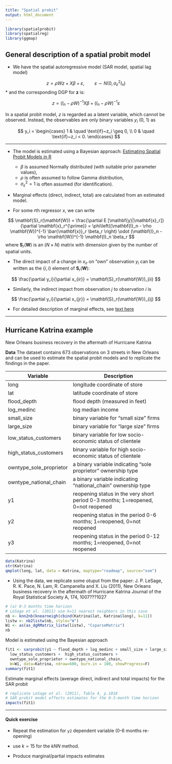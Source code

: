 ---
title: "Spatial probit"
output: html_document
---

```{r setup, include=FALSE}
library(spatialprobit)
library(spatialreg)
library(ggmap)
```

## General description of a spatial probit model

* We have the spatial autoregressive model (SAR model, spatial lag model)

$$
z = \rho W z + X \beta + \varepsilon, \qquad \varepsilon \sim N(0, \sigma^2_{\varepsilon} I_n)
$$
* and the corresponding DGP for $\mathbf{z}$ is:

$$
z = (I_n - \rho W)^{-1} X \beta + (I_n - \rho W)^{-1} \varepsilon
$$

In a spatial probit model, $z$ is regarded as a latent variable, which cannot be observed. Instead, the observables are only binary variables $y_i$ (0, 1) as

$$
y_i = 
\begin{cases}
1 & \quad \text{if}~z_i \geq 0, \\
0 & \quad \text{if}~z_i < 0.
\end{cases}
$$

---


* The model is estimated using a Bayesian approach: [Estimating Spatial Probit Models in R](https://journal.r-project.org/archive/2013/RJ-2013-013/RJ-2013-013.pdf)  

    + $\beta$ is assumed Normally distributed (with suitable prior parameter values),  
    + $\rho$ is often assumed to follow Gamma distribution,  
    + $\sigma^2_{\varepsilon} = 1$ is often assumed (for identification).



* Marginal effects (direct, indirect, total) are calculated from an estimated model.

* For some $r$th regressor $x$, we can write   

$$
\mathbf{S}_r(\mathbf{W}) = \frac{\partial E [\mathbf{y}|\mathbf{x}_r]}{\partial \mathbf{x}_r^{\prime}} = \phi\left((\mathbf{I}_n -  \rho \mathbf{W})^{-1} \bar{\mathbf{x}}_r \beta_r \right) \odot (\mathbf{I}_n -  \rho \mathbf{W})^{-1} \mathbf{I}_n \beta_r
$$
where $\mathbf{S}_r(\mathbf{W})$ is an $(N \times N)$ matrix with dimension given by the number of spatial units. 

* The direct impact of a change in $x_{ir}$ on "own" observation $y_i$ can be written as the $\{i,i\}$ element of $\mathbf{S}_r(\mathbf{W})$:

$$
\frac{\partial y_i}{\partial x_{ir}} = \mathbf{S}_r(\mathbf{W})_{ii}
$$

* Similarly, the indirect impact from observation $j$ to observation $i$ is

$$
\frac{\partial y_i}{\partial x_{jr}} = \mathbf{S}_r(\mathbf{W})_{ij}
$$

* For detailed description of marginal effects, see [text here](https://www.rdocumentation.org/packages/spatialprobit/versions/0.9-11/topics/marginal.effects)


--- 


## Hurricane Katrina example

New Orleans business recovery in the aftermath of Hurricane Katrina

**Data** The dataset contains 673 observations on 3 streets in New Orleans and can be used to estimate the spatial probit models and to replicate the findings in the paper.

| Variable  | Description                                                            |
|-----------|------------------------------------------------------------------------|
| long  | longitude coordinate of store     |
| lat   | latitude coordinate of store      |
| flood_depth | flood depth (measured in feet)  |
| log_medinc  | log median income             | 
| small_size | binary variable for "small size" firms   |
| large_size | binary variable for "large size" firms   |
| low_status_customers   |  binary variable for low socio-economic status of clientele  |
| high_status_customers  | binary variable for high socio-economic status of clientele  |
| owntype_sole_proprietor  | a binary variable indicating "sole proprietor" ownership type  |
| owntype_national_chain   | a binary variable indicating "national_chain" ownership type   |
| y1  | reopening status in the very short period 0-3 months; 1=reopened, 0=not reopened  |
| y2  | reopening status in the period 0-6 months; 1=reopened, 0=not reopened  |
| y3  | reopening status in the period 0-12 months; 1=reopened, 0=not reopened |  


```{r, message=FALSE}
data(Katrina)
str(Katrina)
qmplot(long, lat, data = Katrina, maptype="roadmap", source="osm")
```

* Using the data, we replicate some otuput from the paper: J. P. LeSage, R. K. Pace, N. Lam, R. Campanella and X. Liu (2011), New Orleans business recovery in the aftermath of Hurricane Katrina Journal of the Royal Statistical Society A, 174, 1007???1027 

```{r}
# (a) 0-3 months time horizon
# LeSage et al. (2011) use k=11 nearest neighbors in this case
nb <- knn2nb(knearneigh(cbind(Katrina$lat, Katrina$long), k=11))
listw <- nb2listw(nb, style="W")
W1 <- as(as_dgRMatrix_listw(listw), "CsparseMatrix")
nb
```

Model is estimated using the Bayesian approach

```{r, warning=F}
fit1 <- sarprobit(y1 ~ flood_depth + log_medinc + small_size + large_size +
  low_status_customers +  high_status_customers + 
  owntype_sole_proprietor + owntype_national_chain, 
  W=W1, data=Katrina, ndraw=600, burn.in = 100, showProgress=F)
summary(fit1)
```

Estimate marginal effects (average direct, indirect and total impacts) for the SAR probit

```{r}
# replicate LeSage et al. (2011), Table 4, p.1018
# SAR probit model effects estimates for the 0-3-month time horizon
impacts(fit1)
```

-----

#### Quick exercise

* Repeat the estimation for `y2` dependent variable (0-6 months re-opening)

* use $k = 15$ for the $kNN$ method.  

* Produce marginal/partial impacts estimates